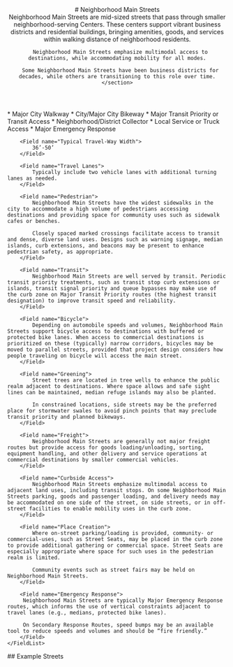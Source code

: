 
<header>
    # Neighborhood Main Streets
    <section class="text-xl text-fog-900">
      Neighborhood Main Streets are mid-sized streets that pass through smaller neighborhood-serving Centers. These centers support vibrant business districts and residential buildings, bringing amenities, goods, and services within walking distance of neighborhood residents.

      Neighborhood Main Streets emphasize multimodal access to destinations, while accommodating mobility for all modes.

      Some Neighborhood Main Streets have been business districts for decades, while others are transitioning to this role over time.
    </section>

</header>
<section class="mt-8">
    <FieldList class="gap-4">
        <Field name="Typical Street Classification">
            * Major City Walkway 
            * City/Major City Bikeway
            * Major Transit Priority or Transit Access 
            * Neighborhood/District Collector 
            * Local Service or Truck Access 
            * Major Emergency Response
        </Field>

        <Field name="Typical Travel-Way Width">
            36’-50’
        </Field>

        <Field name="Travel Lanes">
            Typically include two vehicle lanes with additional turning lanes as needed.
        </Field>

        <Field name="Pedestrian">
            Neighborhood Main Streets have the widest sidewalks in the city to accommodate a high volume of pedestrians accessing destinations and providing space for community uses such as sidewalk cafes or benches.

            Closely spaced marked crossings facilitate access to transit and dense, diverse land uses. Designs such as warning signage, median islands, curb extensions, and beacons may be present to enhance pedestrian safety, as appropriate.
        </Field>

        <Field name="Transit">
            Neighborhood Main Streets are well served by transit. Periodic transit priority treatments, such as transit stop curb extensions or islands, transit signal priority and queue bypasses may make use of the curb zone on Major Transit Priority routes (the highest transit designation) to improve transit speed and reliability.
        </Field>

        <Field name="Bicycle">
            Depending on automobile speeds and volumes, Neighborhood Main Streets support bicycle access to destinations with buffered or protected bike lanes. When access to commercial destinations is prioritized on these (typically) narrow corridors, bicycles may be moved to parallel streets, provided that project design considers how people traveling on bicycle will access the main street.
        </Field>

        <Field name="Greening">
            Street trees are located in tree wells to enhance the public realm adjacent to destinations. Where space allows and safe sight lines can be maintained, median refuge islands may also be planted.

            In constrained locations, side streets may be the preferred place for stormwater swales to avoid pinch points that may preclude transit priority and planned bikeways.
        </Field>

        <Field name="Freight">
            Neighborhood Main Streets are generally not major freight routes but provide access for goods loading/unloading, sorting, equipment handling, and other delivery and service operations at commercial destinations by smaller commercial vehicles.
        </Field>

        <Field name="Curbside Access">
            Neighborhood Main Streets emphasize multimodal access to adjacent land uses, including transit stops. On some Neighborhood Main Streets parking, goods and passenger loading, and delivery needs may be accommodated on one side of the street, on side streets, or in off-street facilities to enable mobility uses in the curb zone.
        </Field>

        <Field name="Place Creation">
            Where on-street parking/loading is provided, community- or commercial-uses, such as Street Seats, may be placed in the curb zone to provide additional gathering or commercial space. Street Seats are especially appropriate where space for such uses in the pedestrian realm is limited.

            Community events such as street fairs may be held on Neighborhood Main Streets.
        </Field>

        <Field name="Emergency Response">
         Neighborhood Main Streets are typically Major Emergency Response routes, which informs the use of vertical constraints adjacent to travel lanes (e.g., medians, protected bike lanes).

         On Secondary Response Routes, speed bumps may be an available tool to reduce speeds and volumes and should be “fire friendly.”
        </Field>
    </FieldList>

</section>
<section>
    ## Example Streets
    <Map type="nms"></Map>
</section>

